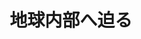 ﻿---
title: "地球内部へ迫る"
category: "理学院"
vol: 40
interviewee: "高橋 栄一 "
url: ""
tags: ["科学","地球","装置","惑星","火山"]
pdf: "40-5.pdf"
career: ""
preface: "地球惑星科学の研究において、圧縮装置はなくてはならないものです。この高橋は世界屈指の量の圧縮装置をそろえて様々な研究（火山、月、他の惑星など）をしています。"
---
